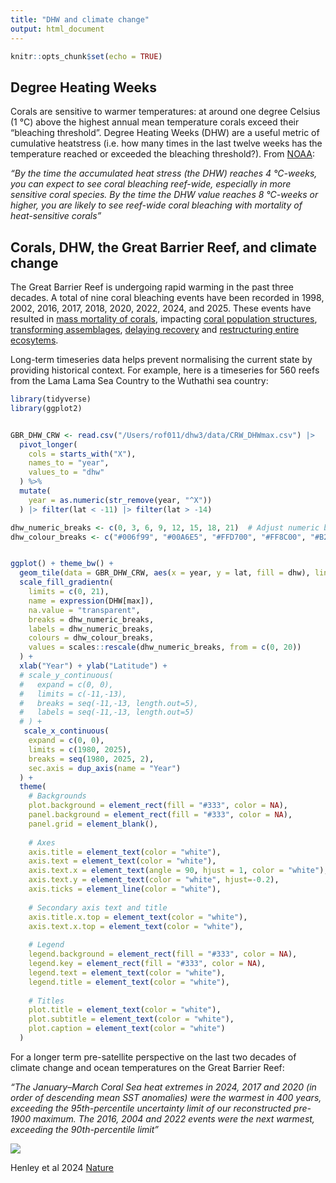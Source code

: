 ```yaml
---
title: "DHW and climate change"
output: html_document
---
```


```r
knitr::opts_chunk$set(echo = TRUE)
```

## Degree Heating Weeks

Corals are sensitive to warmer temperatures: at around one degree Celsius (1 °C) above the highest annual mean temperature corals exceed their "bleaching threshold". Degree Heating Weeks (DHW) are a useful metric of cumulative heatstress (i.e. how many times in the last twelve weeks has the temperature reached or exceeded the bleaching threshold?). From [NOAA](https://coralreefwatch.noaa.gov/product/5km/tutorial/crw10a_dhw_product.php):

*"By the time the accumulated heat stress (the DHW) reaches 4 °C-weeks, you can expect to see coral bleaching reef-wide, especially in more sensitive coral species. By the time the DHW value reaches 8 °C-weeks or higher, you are likely to see reef-wide coral bleaching with mortality of heat-sensitive corals"*

## Corals, DHW, the Great Barrier Reef, and climate change

The Great Barrier Reef is undergoing rapid warming in the past three decades. A total of nine coral bleaching events have been recorded in 1998, 2002, 2016, 2017, 2018, 2020, 2022, 2024, and 2025. These events have resulted in [mass mortality of corals](https://www.nature.com/articles/nature21707), impacting [coral population structures](https://royalsocietypublishing.org/doi/full/10.1098/rspb.2020.1432), [transforming assemblages](https://www.nature.com/articles/s41586-018-0041-2), [delaying recovery](https://onlinelibrary.wiley.com/doi/full/10.1111/gcb.13707) and [restructuring entire ecosytems](https://www.nature.com/articles/s41586-018-0359-9).

Long-term timeseries data helps prevent normalising the current state by providing historical context. For example, here is a timeseries for 560 reefs from the Lama Lama Sea Country to the Wuthathi sea country:

```r

library(tidyverse)
library(ggplot2)


GBR_DHW_CRW <- read.csv("/Users/rof011/dhw3/data/CRW_DHWmax.csv") |> 
  pivot_longer(
    cols = starts_with("X"),
    names_to = "year",
    values_to = "dhw"
  ) %>%
  mutate(
    year = as.numeric(str_remove(year, "^X"))
  ) |> filter(lat < -11) |> filter(lat > -14)

dhw_numeric_breaks <- c(0, 3, 6, 9, 12, 15, 18, 21)  # Adjust numeric breaks
dhw_colour_breaks <- c("#006f99", "#00A6E5", "#FFD700", "#FF8C00", "#B20000", "#660000", "#3D0000")


ggplot() + theme_bw() +
  geom_tile(data = GBR_DHW_CRW, aes(x = year, y = lat, fill = dhw), linewidth = 0) +
  scale_fill_gradientn(
    limits = c(0, 21),
    name = expression(DHW[max]),
    na.value = "transparent",
    breaks = dhw_numeric_breaks,
    labels = dhw_numeric_breaks,
    colours = dhw_colour_breaks,
    values = scales::rescale(dhw_numeric_breaks, from = c(0, 20))
  ) +
  xlab("Year") + ylab("Latitude") +
  # scale_y_continuous(
  #   expand = c(0, 0),
  #   limits = c(-11,-13),
  #   breaks = seq(-11,-13, length.out=5), 
  #   labels = seq(-11,-13, length.out=5)
  # ) +
   scale_x_continuous(
    expand = c(0, 0),
    limits = c(1980, 2025),
    breaks = seq(1980, 2025, 2),
    sec.axis = dup_axis(name = "Year")
  ) +
  theme(
    # Backgrounds
    plot.background = element_rect(fill = "#333", color = NA),
    panel.background = element_rect(fill = "#333", color = NA),
    panel.grid = element_blank(),
    
    # Axes
    axis.title = element_text(color = "white"),
    axis.text = element_text(color = "white"),
    axis.text.x = element_text(angle = 90, hjust = 1, color = "white"),
    axis.text.y = element_text(color = "white", hjust=-0.2),
    axis.ticks = element_line(color = "white"),
    
    # Secondary axis text and title
    axis.title.x.top = element_text(color = "white"),
    axis.text.x.top = element_text(color = "white"),
    
    # Legend
    legend.background = element_rect(fill = "#333", color = NA),
    legend.key = element_rect(fill = "#333", color = NA),
    legend.text = element_text(color = "white"),
    legend.title = element_text(color = "white"),
    
    # Titles
    plot.title = element_text(color = "white"),
    plot.subtitle = element_text(color = "white"),
    plot.caption = element_text(color = "white")
  )


```

For a longer term pre-satellite perspective on the last two decades of climate change and ocean temperatures on the Great Barrier Reef:

*"The January–March Coral Sea heat extremes in 2024, 2017 and 2020 (in order of descending mean SST anomalies) were the warmest in 400 years, exceeding the 95th-percentile uncertainty limit of our reconstructed pre-1900 maximum. The 2016, 2004 and 2022 events were the next warmest, exceeding the 90th-percentile limit"*

![](images/41586_2024_7672_Fig3_HTML.png)

Henley et al 2024 [Nature](https://www.nature.com/articles/s41586-024-07672-x)
